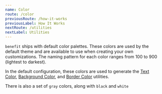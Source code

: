 ```yaml
---
name: Color
route: /color
previousRoute: /how-it-works
previousLabel: How It Works
nextRoute: /utilities
nextLabel: Utilities
---
```



`benefit` ships with default color palettes. These colors are used by the default theme and are available to use when creating your own customizations. The naming pattern for each color ranges from 100 to 900 (lightest to darkest).

In the default configuration, these colors are used to generate the [Text Color](/typography/text-color), [Background Color](background/background-color), and [Border Color](border/border-color) utilities.

<Grid minWidth="175px">
  <ColorSwatch color="pink" />
  <ColorSwatch color="red" />
  <ColorSwatch color="orange" />
  <ColorSwatch color="yellow" />
  <ColorSwatch color="green" />
  <ColorSwatch color="teal" />
  <ColorSwatch color="blue" />
  <ColorSwatch color="indigo" />
  <ColorSwatch color="purple" />
</Grid>

There is also a set of `gray` colors, along with `black` and `white`

<Grid minWidth="175px">
  <ColorSwatch color="gray" />
  <ColorSwatch color="black" />
  <ColorSwatch color="white" />
</Grid>
